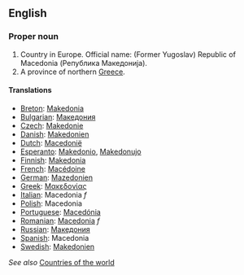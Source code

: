 ==English==

===Proper noun===

# Country in Europe. Official name: (Former Yugoslav) Republic of Macedonia (Република Македонија).
# A province of northern [[Greece]].

====Translations====
*[[Breton]]: [[Makedonia]]
*[[Bulgarian]]: [[Македония]]
*[[Czech]]: [[Makedonie]]
*[[Danish]]: [[Makedonien]]
*[[Dutch]]: [[Macedonië]]
*[[Esperanto]]: [[Makedonio]], [[Makedonujo]]
*[[Finnish]]: [[Makedonia]]
*[[French]]: [[Macédoine]]
*[[German]]: [[Mazedonien]]
*[[Greek]]: [[Μακεδονίας]]
*[[Italian]]: Macedonia ''f''
*[[Polish]]: Macedonia
*[[Portuguese]]: [[Macedónia]]
*[[Romanian]]: [[Macedonia]] ''f''
*[[Russian]]: [[Македония]]
*[[Spanish]]: Macedonia
*[[Swedish]]: [[Makedonien]]

''See also'' [[Countries of the world]]